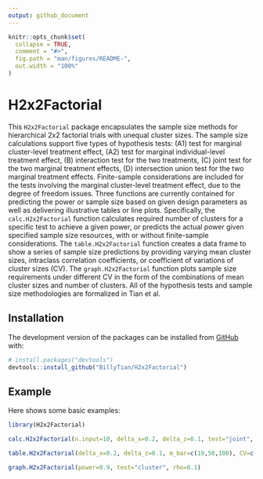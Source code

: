 ```yaml
---
output: github_document
---
```


<!-- README.md is generated from README.Rmd. Please edit that file -->

```r
knitr::opts_chunk$set(
  collapse = TRUE,
  comment = "#>",
  fig.path = "man/figures/README-",
  out.width = "100%"
)
```

# H2x2Factorial

<!-- badges: start -->
<!-- badges: end -->

This `H2x2Factorial` package encapsulates the sample size methods for hierarchical 2x2 factorial trials with unequal cluster sizes. The sample size calculations support five types of hypothesis tests: (A1) test for marginal cluster-level treatment effect, (A2) test for marginal individual-level treatment effect, (B) interaction test for the two treatments, (C) joint test for the two marginal treatment effects, (D) intersection union test for the two marginal treatment effects. Finite-sample considerations are included for the tests involving the marginal cluster-level treatment effect, due to the degree of freedom issues. Three functions are currently contained for predicting the power or sample size based on given design parameters as well as delivering illustrative tables or line plots. Specifically, the `calc.H2x2Factorial` function calculates required number of clusters for a specific test to achieve a given power, or predicts the actual power given specified sample size resources, with or without finite-sample considerations. The `table.H2x2Factorial` function creates a data frame to show a series of sample size predictions by providing varying mean cluster sizes, intraclass correlation coefficients, or coefficient of variations of cluster sizes (CV). The `graph.H2x2Factorial` function plots sample size requirements under different CV in the form of the combinations of mean cluster sizes and number of clusters. All of the hypothesis tests and sample size methodologies are formalized in Tian et al.

## Installation

The development version of the packages can be installed from [GitHub](https://github.com/) with:

``` r
# install.packages("devtools")
devtools::install_github("BillyTian/H2x2Factorial")
```

## Example

Here shows some basic examples:

```r
library(H2x2Factorial)

calc.H2x2Factorial(n.input=10, delta_x=0.2, delta_z=0.1, test="joint", correction=T, seed.mix=123456, CV=0.38, rho=0.1)

table.H2x2Factorial(delta_x=0.2, delta_z=0.1, m_bar=c(10,50,100), CV=c(0, 0.3, 0.5), rho=c(0.01, 0.1), test="cluster")

graph.H2x2Factorial(power=0.9, test="cluster", rho=0.1)
```
